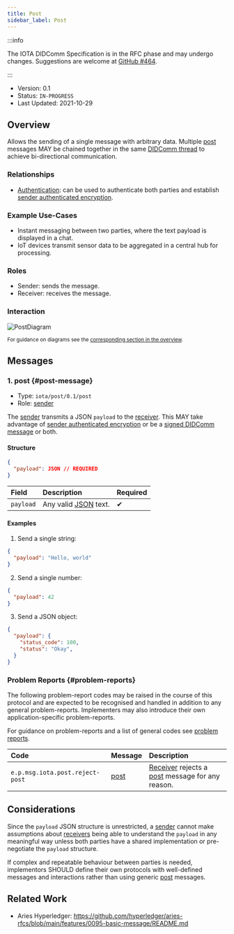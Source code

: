 ```yaml
---
title: Post
sidebar_label: Post
---
```



<ZeroFiveDeprecation/>

:::info

The IOTA DIDComm Specification is in the RFC phase and may undergo changes. Suggestions are welcome at [GitHub #464](https://github.com/iotaledger/identity.rs/discussions/464).

:::

- Version: 0.1
- Status: `IN-PROGRESS`
- Last Updated: 2021-10-29

## Overview

Allows the sending of a single message with arbitrary data. Multiple [post](#post-message) messages MAY be chained together in the same [DIDComm thread](https://identity.foundation/didcomm-messaging/spec/#threads) to achieve bi-directional communication.

### Relationships

- [Authentication](./authentication.mdx): can be used to authenticate both parties and establish [sender authenticated encryption](https://identity.foundation/didcomm-messaging/spec/#sender-authenticated-encryption).

### Example Use-Cases
- Instant messaging between two parties, where the text payload is displayed in a chat.
- IoT devices transmit sensor data to be aggregated in a central hub for processing.

### Roles
- Sender: sends the message.
- Receiver: receives the message.

### Interaction

![PostDiagram](/img/didcomm/post.drawio.svg)

<div style={{textAlign: 'center'}}>

<sub>For guidance on diagrams see the <a href="../overview#diagrams">corresponding section in the overview</a>.</sub>

</div>


## Messages

### 1. post {#post-message}

- Type: `iota/post/0.1/post`
- Role: [sender](#roles)

The [sender](#roles) transmits a JSON `payload` to the [receiver](#roles). This MAY take advantage of [sender authenticated encryption](https://identity.foundation/didcomm-messaging/spec/#sender-authenticated-encryption) or be a [signed DIDComm message](https://identity.foundation/didcomm-messaging/spec/#didcomm-signed-message) or both.

#### Structure
```json
{
  "payload": JSON // REQUIRED
}
```

| Field | Description | Required |
| :--- | :--- | :--- |
| `payload` | Any valid [JSON](https://datatracker.ietf.org/doc/html/rfc7159) text. | ✔ |

#### Examples

1. Send a single string:

```json
{
  "payload": "Hello, world"
}
```

2. Send a single number:

```json
{
  "payload": 42
}
```

3. Send a JSON object:

```json
{
  "payload": {
    "status_code": 100,
    "status": "Okay",
  }
}
```

### Problem Reports {#problem-reports}

The following problem-report codes may be raised in the course of this protocol and are expected to be recognised and handled in addition to any general problem-reports. Implementers may also introduce their own application-specific problem-reports.

For guidance on problem-reports and a list of general codes see [problem reports](../resources/problem-reports).

| Code | Message | Description |
| :--- | :--- | :--- |
| `e.p.msg.iota.post.reject-post` | [post](#post-message) | [Receiver](#roles) rejects a [post](#post-message) message for any reason. |

## Considerations

Since the `payload` JSON structure is unrestricted, a [sender](#roles) cannot make assumptions about [receivers](#roles) being able to understand the `payload` in any meaningful way unless both parties have a shared implementation or pre-negotiate the `payload` structure.

If complex and repeatable behaviour between parties is needed, implementors SHOULD define their own protocols with well-defined messages and interactions rather than using generic [post](#post-message) messages.

## Related Work

- Aries Hyperledger: https://github.com/hyperledger/aries-rfcs/blob/main/features/0095-basic-message/README.md
